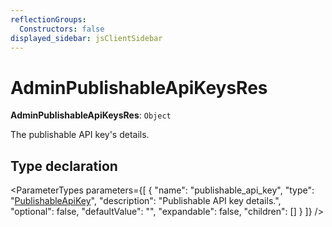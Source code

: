 ```yaml
---
reflectionGroups:
  Constructors: false
displayed_sidebar: jsClientSidebar
---
```



# AdminPublishableApiKeysRes

 **AdminPublishableApiKeysRes**: `Object`

The publishable API key's details.

## Type declaration

<ParameterTypes parameters={[
  {
    "name": "publishable_api_key",
    "type": "[PublishableApiKey](../classes/js_client.internal.PublishableApiKey.mdx)",
    "description": "Publishable API key details.",
    "optional": false,
    "defaultValue": "",
    "expandable": false,
    "children": []
  }
]} />

